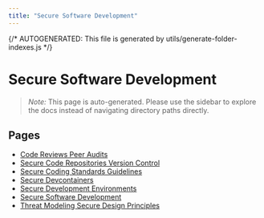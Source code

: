 ```yaml
---
title: "Secure Software Development"
---
```


{/* AUTOGENERATED: This file is generated by utils/generate-folder-indexes.js */}

# Secure Software Development

> _Note:_ This page is auto-generated. Please use the sidebar to explore the docs instead of navigating directory paths directly.

## Pages

- [Code Reviews Peer Audits](/secure-software-development/code-reviews-peer-audits)
- [Secure Code Repositories Version Control](/secure-software-development/secure-code-repositories-version-control)
- [Secure Coding Standards Guidelines](/secure-software-development/secure-coding-standards-guidelines)
- [Secure Devcontainers](/secure-software-development/devcontainer-security)
- [Secure Development Environments](/secure-software-development/secure-development-environments)
- [Secure Software Development](/secure-software-development/overview)
- [Threat Modeling Secure Design Principles](/secure-software-development/threat-modeling-secure-design-principles)
